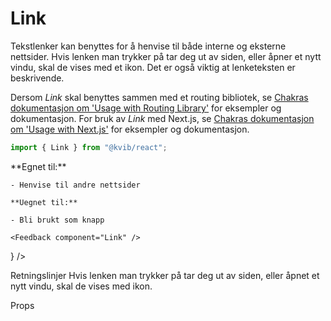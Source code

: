 
<Meta of={LinkStories} />

# Link

Tekstlenker kan benyttes for å henvise til både interne og eksterne nettsider.
Hvis lenken man trykker på tar deg ut av siden, eller åpner et nytt vindu, skal de vises med et ikon. Det er også viktig at lenketeksten er beskrivende.

Dersom _Link_ skal benyttes sammen med et routing bibliotek, se [Chakras dokumentasjon om 'Usage with Routing Library'](https://chakra-ui.com/docs/components/link/usage#usage-with-routing-library) for eksempler og dokumentasjon.
For bruk av _Link_ med Next.js, se [Chakras dokumentasjon om 'Usage with Next.js'](https://chakra-ui.com/docs/components/link/usage#usage-with-nextjs) for eksempler og dokumentasjon.

```jsx
import { Link } from "@kvib/react";
```

<DocsContainer>
    **Egnet til:**

    - Henvise til andre nettsider

    **Uegnet til:**

    - Bli brukt som knapp

    <Feedback component="Link" />

</DocsContainer>

<DocsContainer>
  <DocsStory
    title="Utseende"
    description="Link har bare én størrelse og to farger. Blå farge burde brukes på kartløsninger."
    story={<Canvas of={LinkStories.LinkColorscheme} />}
  />
</DocsContainer>

<DocsHeading light>Retningslinjer</DocsHeading>
<DocsContainer>
    Hvis lenken man trykker på tar deg ut av siden, eller åpnet et nytt vindu, skal de vises med ikon.

</DocsContainer>

<DocsHeading light>Props</DocsHeading>

<Canvas of={LinkStories.Preview} />
<Controls of={LinkStories.Preview} />
